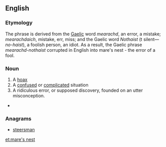 ==English==

===Etymology===
The phrase is derived from the [[w:Gaelic|Gaelic]] word ''mearachd'', an error, a mistake; ''mearachdaich'', mistake, err, miss; and the Gaelic word ''Nothaist'' (t silent—''no-haist''), a foolish person, an idiot. As a result, the Gaelic phrase ''mearachd-nothaist'' corrupted in English into mare's nest - the error of a fool.

===Noun===
{{en-noun|sg=[[mare]]'s [[nest]]}}

# A [[hoax]]
# A [[confused]] or [[complicated]] situation
# A ridiculous error, or supposed discovery, founded on an utter misconception.
* {{seeCites}}

===Anagrams===
* [[steersman#English|steersman]]

[[et:mare's nest]]